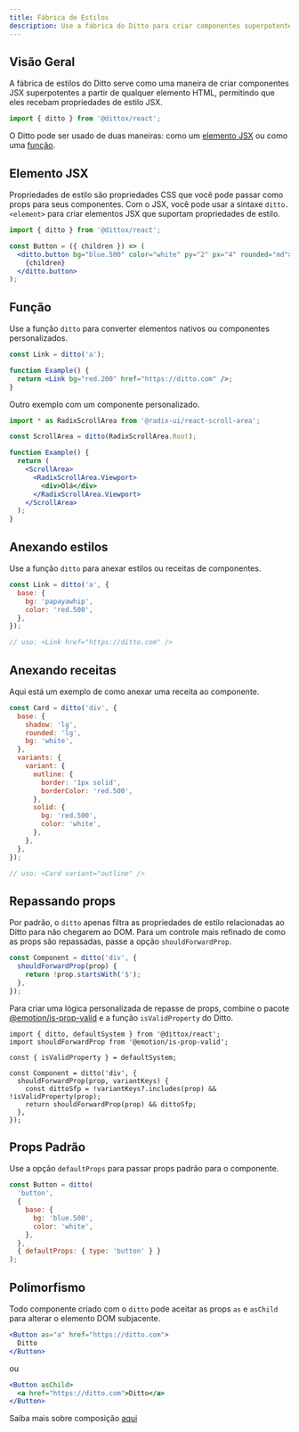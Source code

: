 ```yaml
---
title: Fábrica de Estilos
description: Use a fábrica do Ditto para criar componentes superpotentes
---
```


## Visão Geral

A fábrica de estilos do Ditto serve como uma maneira de criar componentes JSX superpotentes a partir de qualquer elemento HTML, permitindo que eles recebam propriedades de estilo JSX.

```js
import { ditto } from '@dittox/react';
```

O Ditto pode ser usado de duas maneiras: como um [elemento JSX](#elemento-jsx) ou como uma [função](#função).

## Elemento JSX

Propriedades de estilo são propriedades CSS que você pode passar como props para seus componentes. Com o JSX, você pode usar a sintaxe `ditto.<element>` para criar elementos JSX que suportam propriedades de estilo.

```jsx
import { ditto } from '@dittox/react';

const Button = ({ children }) => (
  <ditto.button bg="blue.500" color="white" py="2" px="4" rounded="md">
    {children}
  </ditto.button>
);
```

## Função

Use a função `ditto` para converter elementos nativos ou componentes personalizados.

```jsx
const Link = ditto('a');

function Example() {
  return <Link bg="red.200" href="https://ditto.com" />;
}
```

Outro exemplo com um componente personalizado.

```jsx
import * as RadixScrollArea from '@radix-ui/react-scroll-area';

const ScrollArea = ditto(RadixScrollArea.Root);

function Example() {
  return (
    <ScrollArea>
      <RadixScrollArea.Viewport>
        <div>Olá</div>
      </RadixScrollArea.Viewport>
    </ScrollArea>
  );
}
```

## Anexando estilos

Use a função `ditto` para anexar estilos ou receitas de componentes.

```jsx
const Link = ditto('a', {
  base: {
    bg: 'papayawhip',
    color: 'red.500',
  },
});

// uso: <Link href="https://ditto.com" />
```

## Anexando receitas

Aqui está um exemplo de como anexar uma receita ao componente.

```jsx
const Card = ditto('div', {
  base: {
    shadow: 'lg',
    rounded: 'lg',
    bg: 'white',
  },
  variants: {
    variant: {
      outline: {
        border: '1px solid',
        borderColor: 'red.500',
      },
      solid: {
        bg: 'red.500',
        color: 'white',
      },
    },
  },
});

// uso: <Card variant="outline" />
```

## Repassando props

Por padrão, o `ditto` apenas filtra as propriedades de estilo relacionadas ao Ditto para não chegarem ao DOM. Para um controle mais refinado de como as props são repassadas, passe a opção `shouldForwardProp`.

```jsx
const Component = ditto('div', {
  shouldForwardProp(prop) {
    return !prop.startsWith('$');
  },
});
```

Para criar uma lógica personalizada de repasse de props, combine o pacote [@emotion/is-prop-valid](https://github.com/emotion-js/emotion/tree/master/packages/is-prop-valid) e a função `isValidProperty` do Ditto.

```tsx
import { ditto, defaultSystem } from '@dittox/react';
import shouldForwardProp from '@emotion/is-prop-valid';

const { isValidProperty } = defaultSystem;

const Component = ditto('div', {
  shouldForwardProp(prop, variantKeys) {
    const dittoSfp = !variantKeys?.includes(prop) && !isValidProperty(prop);
    return shouldForwardProp(prop) && dittoSfp;
  },
});
```

## Props Padrão

Use a opção `defaultProps` para passar props padrão para o componente.

```jsx
const Button = ditto(
  'button',
  {
    base: {
      bg: 'blue.500',
      color: 'white',
    },
  },
  { defaultProps: { type: 'button' } }
);
```

## Polimorfismo

Todo componente criado com o `ditto` pode aceitar as props `as` e `asChild` para alterar o elemento DOM subjacente.

```jsx
<Button as="a" href="https://ditto.com">
  Ditto
</Button>
```

ou

```jsx
<Button asChild>
  <a href="https://ditto.com">Ditto</a>
</Button>
```

Saiba mais sobre composição [aqui](/docs/components/overview/composition)
